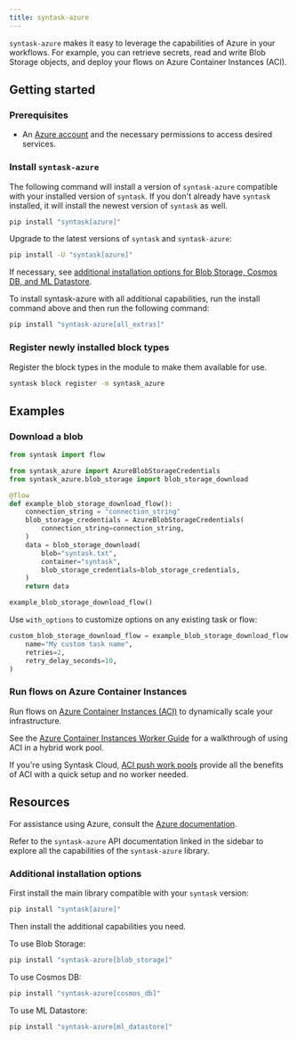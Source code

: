 ```yaml
---
title: syntask-azure
---
```


`syntask-azure` makes it easy to leverage the capabilities of Azure in your workflows.
For example, you can retrieve secrets, read and write Blob Storage objects, and deploy your flows on Azure Container Instances (ACI).

## Getting started

### Prerequisites

- An [Azure account](https://azure.microsoft.com/) and the necessary permissions to access desired services.

### Install `syntask-azure`

The following command will install a version of `syntask-azure` compatible with your installed version of `syntask`.
If you don't already have `syntask` installed, it will install the newest version of `syntask` as well.

```bash
pip install "syntask[azure]"
```

Upgrade to the latest versions of `syntask` and `syntask-azure`:

```bash
pip install -U "syntask[azure]"
```

If necessary, see [additional installation options for Blob Storage, Cosmos DB, and ML Datastore](#additional-installation-options).

To install syntask-azure with all additional capabilities, run the install command above and then run the following command:

```bash
pip install "syntask-azure[all_extras]"
```

### Register newly installed block types

Register the block types in the module to make them available for use.

```bash
syntask block register -m syntask_azure
```

## Examples

### Download a blob

```python
from syntask import flow

from syntask_azure import AzureBlobStorageCredentials
from syntask_azure.blob_storage import blob_storage_download

@flow
def example_blob_storage_download_flow():
    connection_string = "connection_string"
    blob_storage_credentials = AzureBlobStorageCredentials(
        connection_string=connection_string,
    )
    data = blob_storage_download(
        blob="syntask.txt",
        container="syntask",
        blob_storage_credentials=blob_storage_credentials,
    )
    return data

example_blob_storage_download_flow()
```

Use `with_options` to customize options on any existing task or flow:

```python
custom_blob_storage_download_flow = example_blob_storage_download_flow.with_options(
    name="My custom task name",
    retries=2,
    retry_delay_seconds=10,
)
```

### Run flows on Azure Container Instances

Run flows on [Azure Container Instances (ACI)](https://learn.microsoft.com/en-us/azure/container-instances/) to dynamically scale your infrastructure.

See the [Azure Container Instances Worker Guide](/integrations/syntask-azure/aci_worker/) for a walkthrough of using ACI in a hybrid work pool.

If you're using Syntask Cloud, [ACI push work pools](/3.0/deploy/infrastructure-examples/serverless/#__tabbed_1_2) provide all the benefits of ACI with a quick setup and no worker needed.

## Resources

For assistance using Azure, consult the [Azure documentation](https://learn.microsoft.com/en-us/azure).

Refer to the `syntask-azure` API documentation linked in the sidebar to explore all the capabilities of the `syntask-azure` library.

### Additional installation options

First install the main library compatible with your `syntask` version:

```bash
pip install "syntask[azure]"
```

Then install the additional capabilities you need.

To use Blob Storage:

```bash
pip install "syntask-azure[blob_storage]"
```

To use Cosmos DB:

```bash
pip install "syntask-azure[cosmos_db]"
```

To use ML Datastore:

```bash
pip install "syntask-azure[ml_datastore]"
```
